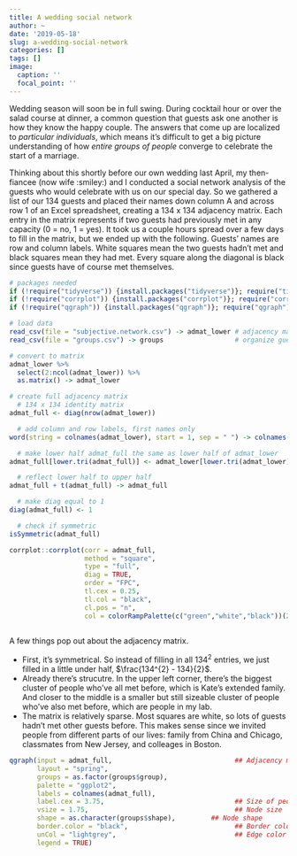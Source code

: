```yaml
---
title: A wedding social network
author: ~
date: '2019-05-18'
slug: a-wedding-social-network
categories: []
tags: []
image:
  caption: ''
  focal_point: ''
---
```


Wedding season will soon be in full swing. During cocktail hour or over the salad course at dinner, a common question that guests ask one another is how they know the happy couple. The answers that come up  are localized to *particular individuals*, which means it's difficult to get a big picture understanding of how *entire groups of people* converge to celebrate the start of a marriage.

Thinking about this shortly before our own wedding last April, my then-fiancee (now wife :smiley:) and I conducted a social network analysis of the guests who would celebrate with us on our special day. So we gathered a list of our 134 guests and placed their names down column A and across row 1 of an Excel spreadsheet, creating a 134 x 134 adjacency matrix. Each entry in the matrix represents if two guests had previously met in any capacity (0 = no, 1 = yes). It took us a couple hours spread over a few days to fill in the matrix, but we ended up with the following. Guests' names are row and column labels. White squares mean the two guests hadn't met and black  squares mean they had met. Every square along the diagonal is black since guests have of course met themselves.

```r
# packages needed
if (!require("tidyverse")) {install.packages("tidyverse")}; require("tidyverse")
if (!require("corrplot")) {install.packages("corrplot")}; require("corrplot")
if (!require("qgraph")) {install.packages("qgraph")}; require("qgraph")

# load data
read_csv(file = "subjective.network.csv") -> admat_lower # adjacency matrix, lower half only
read_csv(file = "groups.csv") -> groups                  # organize guests into groups

# convert to matrix
admat_lower %>%
  select(2:ncol(admat_lower)) %>%
  as.matrix() -> admat_lower

# create full adjacency matrix
  # 134 x 134 identity matrix
admat_full <- diag(nrow(admat_lower))

  # add column and row labels, first names only
word(string = colnames(admat_lower), start = 1, sep = " ") -> colnames(admat_full) -> rownames(admat_full)

  # make lower half admat_full the same as lower half of admat_lower
admat_full[lower.tri(admat_full)] <- admat_lower[lower.tri(admat_lower)]

  # reflect lower half to upper half
admat_full + t(admat_full) -> admat_full

  # make diag equal to 1
diag(admat_full) <- 1

  # check if symmetric
isSymmetric(admat_full)
```

```r

corrplot::corrplot(corr = admat_full, 
                   method = "square", 
                   type = "full",
                   diag = TRUE,
                   order = "FPC",
                   tl.cex = 0.25,
                   tl.col = "black",
                   cl.pos = "n",
                   col = colorRampPalette(c("green","white","black"))(200))
  
```

A few things pop out about the adjacency matrix.
  
* First, it's symmetrical. So instead of filling in all $134^{2}$ entries, we just filled in a little under half, $\frac{134^{2} - 134}{2}$.  
* Already there's strucutre. In the upper left corner, there's the biggest cluster of people who've all met before, which is Kate's extended family. And closer to the middle is a smaller but still sizeable cluster of people who've also met before, which are people in my lab.  
* The matrix is relatively sparse. Most squares are white, so lots of guests hadn't met other guests before. This makes sense since we invited people from different parts of our lives: family from China and Chicago, classmates from New Jersey, and colleages in Boston.

```r

qgraph(input = admat_full,                               ## Adjacency matrix
       layout = "spring",
       groups = as.factor(groups$group),
       palette = "ggplot2",
       labels = colnames(admat_full),
       label.cex = 3.75,                                 ## Size of people's names
       vsize = 1.75,                                     ## Node size
       shape = as.character(groups$shape),         ## Node shape
       border.color = "black",                           ## Border color of nodes
       unCol = "lightgrey",                              ## Edge color
       legend = TRUE)

```








